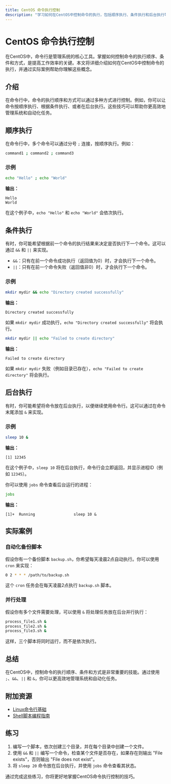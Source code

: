 ```yaml
---
title: CentOS 命令执行控制
description: "学习如何在CentOS中控制命令的执行，包括顺序执行、条件执行和后台执行等技巧。"
---
```


# CentOS 命令执行控制

在CentOS中，命令行是管理系统的核心工具。掌握如何控制命令的执行顺序、条件和方式，是提高工作效率的关键。本文将详细介绍如何在CentOS中控制命令的执行，并通过实际案例帮助你理解这些概念。

## 介绍

在命令行中，命令的执行顺序和方式可以通过多种方式进行控制。例如，你可以让命令按顺序执行、根据条件执行、或者在后台执行。这些技巧可以帮助你更高效地管理系统和自动化任务。

## 顺序执行

在命令行中，多个命令可以通过分号 `;` 连接，按顺序执行。例如：

```bash
command1 ; command2 ; command3
```

### 示例

```bash
echo "Hello" ; echo "World"
```

**输出：**

```
Hello
World
```

在这个例子中，`echo "Hello"` 和 `echo "World"` 会依次执行。

## 条件执行

有时，你可能希望根据前一个命令的执行结果来决定是否执行下一个命令。这可以通过 `&&` 和 `||` 来实现。

- `&&`：只有在前一个命令成功执行（返回值为0）时，才会执行下一个命令。
- `||`：只有在前一个命令失败（返回值非0）时，才会执行下一个命令。

### 示例

```bash
mkdir mydir && echo "Directory created successfully"
```

**输出：**

```
Directory created successfully
```

如果 `mkdir mydir` 成功执行，`echo "Directory created successfully"` 将会执行。

```bash
mkdir mydir || echo "Failed to create directory"
```

**输出：**

```
Failed to create directory
```

如果 `mkdir mydir` 失败（例如目录已存在），`echo "Failed to create directory"` 将会执行。

## 后台执行

有时，你可能希望将命令放在后台执行，以便继续使用命令行。这可以通过在命令末尾添加 `&` 来实现。

### 示例

```bash
sleep 10 &
```

**输出：**

```
[1] 12345
```

在这个例子中，`sleep 10` 将在后台执行，命令行会立即返回，并显示进程ID（例如 `12345`）。

你可以使用 `jobs` 命令查看后台运行的进程：

```bash
jobs
```

**输出：**

```
[1]+  Running                 sleep 10 &
```

## 实际案例

### 自动化备份脚本

假设你有一个备份脚本 `backup.sh`，你希望每天凌晨2点自动执行。你可以使用 `cron` 来实现：

```bash
0 2 * * * /path/to/backup.sh
```

这个 `cron` 任务会在每天凌晨2点执行 `backup.sh` 脚本。

### 并行处理

假设你有多个文件需要处理，可以使用 `&` 将处理任务放在后台并行执行：

```bash
process_file1.sh &
process_file2.sh &
process_file3.sh &
```

这样，三个脚本将同时运行，而不是依次执行。

## 总结

在CentOS中，控制命令的执行顺序、条件和方式是非常重要的技能。通过使用 `;`、`&&`、`||` 和 `&`，你可以更高效地管理系统和自动化任务。

## 附加资源

- [Linux命令行基础](https://example.com/linux-command-line-basics)
- [Shell脚本编程指南](https://example.com/shell-scripting-guide)

## 练习

1. 编写一个脚本，依次创建三个目录，并在每个目录中创建一个文件。
2. 使用 `&&` 和 `||` 编写一个命令，检查某个文件是否存在，如果存在则输出 "File exists"，否则输出 "File does not exist"。
3. 将 `sleep 20` 命令放在后台执行，并使用 `jobs` 命令查看其状态。

通过完成这些练习，你将更好地掌握CentOS命令执行控制的技巧。